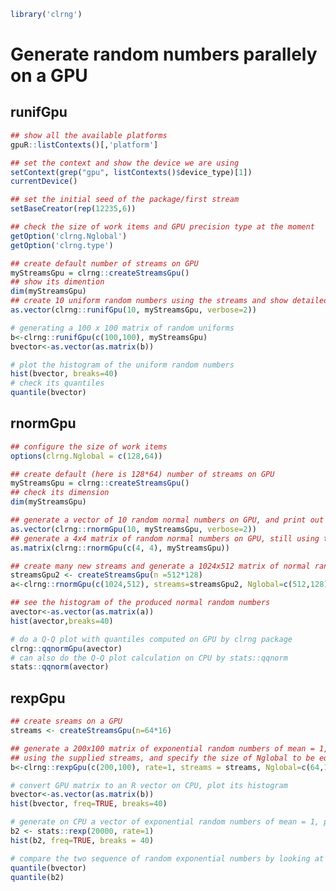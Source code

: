 <!--
%\VignetteEngine{knitr::knitr}
%\VignetteIndexEntry{Random numbers}
-->


```r
library('clrng')
```


# Generate random numbers parallely on a GPU
## runifGpu
```r
## show all the available platforms
gpuR::listContexts()[,'platform']

## set the context and show the device we are using
setContext(grep("gpu", listContexts()$device_type)[1])
currentDevice()

## set the initial seed of the package/first stream
setBaseCreator(rep(12235,6))

## check the size of work items and GPU precision type at the moment
getOption('clrng.Nglobal')
getOption('clrng.type')

## create default number of streams on GPU
myStreamsGpu = clrng::createStreamsGpu()
## show its dimention
dim(myStreamsGpu)
## create 10 uniform random numbers using the streams and show detailed backend code
as.vector(clrng::runifGpu(10, myStreamsGpu, verbose=2))

# generating a 100 x 100 matrix of random uniforms
b<-clrng::runifGpu(c(100,100), myStreamsGpu)
bvector<-as.vector(as.matrix(b))

# plot the histogram of the uniform random numbers
hist(bvector, breaks=40)
# check its quantiles
quantile(bvector)
```




## rnormGpu
```r
## configure the size of work items
options(clrng.Nglobal = c(128,64))

## create default (here is 128*64) number of streams on GPU
myStreamsGpu = clrng::createStreamsGpu()
## check its dimension
dim(myStreamsGpu)

## generate a vector of 10 random normal numbers on GPU, and print out the kernel code
as.vector(clrng::rnormGpu(10, myStreamsGpu, verbose=2))
## generate a 4x4 matrix of random normal numbers on GPU, still using the ctreated streams
as.matrix(clrng::rnormGpu(c(4, 4), myStreamsGpu))

## create many new streams and generate a 1024x512 matrix of normal random numbers, with specified Nglobal
streamsGpu2 <- createStreamsGpu(n =512*128)
a<-clrng::rnormGpu(c(1024,512), streams=streamsGpu2, Nglobal=c(512,128))

## see the histogram of the produced normal random numbers
avector<-as.vector(as.matrix(a))
hist(avector,breaks=40)

# do a Q-Q plot with quantiles computed on GPU by clrng package
clrng::qqnormGpu(avector)
# can also do the Q-Q plot calculation on CPU by stats::qqnorm
stats::qqnorm(avector)
```







## rexpGpu
```r
## create sreams on a GPU
streams <- createStreamsGpu(n=64*16)

## generate a 200x100 matrix of exponential random numbers of mean = 1, 
## using the supplied streams, and specify the size of Nglobal to be equal to the number of strams 
b<-clrng::rexpGpu(c(200,100), rate=1, streams = streams, Nglobal=c(64,16))

# convert GPU matrix to an R vector on CPU, plot its histogram
bvector<-as.vector(as.matrix(b))
hist(bvector, freq=TRUE, breaks=40)

# generate on CPU a vector of exponential random numbers of mean = 1, plot its histogram
b2 <- stats::rexp(20000, rate=1)
hist(b2, freq=TRUE, breaks = 40)

# compare the two sequence of random exponential numbers by looking at their distribution quantiles
quantile(bvector)
quantile(b2)

```

